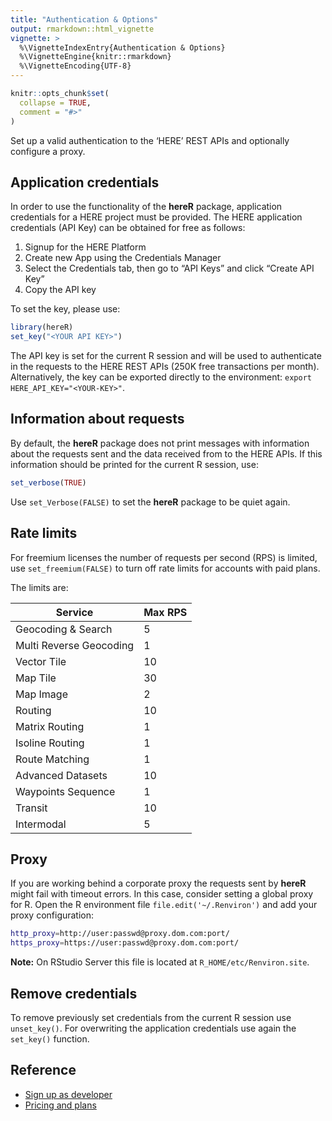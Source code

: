 ```yaml
---
title: "Authentication & Options"
output: rmarkdown::html_vignette
vignette: >
  %\VignetteIndexEntry{Authentication & Options}
  %\VignetteEngine{knitr::rmarkdown}
  %\VignetteEncoding{UTF-8}
---
```


```r
knitr::opts_chunk$set(
  collapse = TRUE,
  comment = "#>"
)
```

Set up a valid authentication to the 'HERE' REST APIs and optionally configure a proxy.

## Application credentials

In order to use the functionality of the **hereR** package, application credentials for a HERE project must be provided. The HERE application credentials (API Key) can be obtained for free as follows:

1. Signup for the HERE Platform
2. Create new App using the Credentials Manager
3. Select the Credentials tab, then go to "API Keys" and click "Create API Key"
4. Copy the API key

To set the key, please use:

```r
library(hereR)
set_key("<YOUR API KEY>")
```

The API key is set for the current R session and will be used to authenticate in the requests to the HERE REST APIs (250K free transactions per month). Alternatively, the key can be exported directly to the environment: `export HERE_API_KEY="<YOUR-KEY>"`.

## Information about requests

By default, the **hereR** package does not print messages with information about the
requests sent and the data received from to the HERE APIs. If this information should be printed for the current R session, use:

```r
set_verbose(TRUE)
```

Use `set_Verbose(FALSE)` to set the **hereR** package to be quiet again.

## Rate limits

For freemium licenses the number of requests per second (RPS) is limited, use `set_freemium(FALSE)` to turn off rate limits for accounts with paid plans.

The limits are:

| Service                 | Max RPS |
| ----------------------- | ------- |
| Geocoding & Search      | 5       |
| Multi Reverse Geocoding | 1       |
| Vector Tile             | 10      |
| Map Tile                | 30      |
| Map Image               | 2       |
| Routing                 | 10      |
| Matrix Routing          | 1       |
| Isoline Routing         | 1       |
| Route Matching          | 1       |
| Advanced Datasets       | 10      |
| Waypoints Sequence      | 1       |
| Transit                 | 10      |
| Intermodal              | 5       |

## Proxy

If you are working behind a corporate proxy the requests sent by **hereR** might fail with timeout errors.
In this case, consider setting a global proxy for R. Open the R environment file `file.edit('~/.Renviron')` and add your proxy configuration:

```sh
http_proxy=http://user:passwd@proxy.dom.com:port/
https_proxy=https://user:passwd@proxy.dom.com:port/
```

**Note:** On RStudio Server this file is located at `R_HOME/etc/Renviron.site`.

## Remove credentials

To remove previously set credentials from the current R session use `unset_key()`.
For overwriting the application credentials use again the `set_key()` function.

## Reference

- [Sign up as developer](https://developer.here.com/sign-up?create=Freemium-Basic&keepState=true&step=account)
- [Pricing and plans](https://developer.here.com/pricing)
